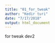 ```yaml
---
title: "01_for_tweak"
author: "Kedir turi"
date: "7/17/2018"
output: html_document
---
```


for tweak dev2